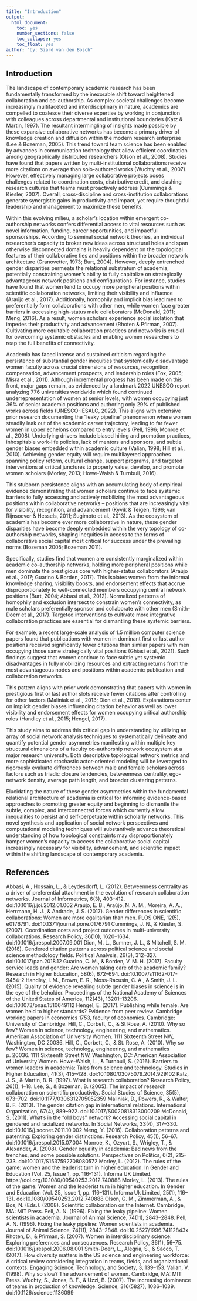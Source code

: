 ```yaml
---
title: "Introduction"
output:
  html_document: 
    toc: yes
    number_sections: false
    toc_collapse: yes
    toc_float: yes
author: "by: Siard van den Bosch"
---
```

## Introduction
The landscape of contemporary academic research has been fundamentally transformed by the inexorable shift toward heightened collaboration and co-authorship. As complex societal challenges become increasingly multifaceted and interdisciplinary in nature, academics are compelled to coalesce their diverse expertise by working in conjunction with colleagues across departmental and institutional boundaries (Katz & Martin, 1997). The resultant intermingling of insights made possible by these expansive collaborative networks has become a primary driver of knowledge creation and diffusion within the modern research enterprise (Lee & Bozeman, 2005). This trend toward team science has been enabled by advances in communication technology that allow efficient coordination among geographically distributed researchers (Olson et al., 2008). Studies have found that papers written by multi-institutional collaborations receive more citations on average than solo-authored works (Wuchty et al., 2007). However, effectively managing large collaborative projects poses challenges related to coordination costs, distributive credit, and clashing research cultures that teams must proactively address (Cummings & Kiesler, 2007). Overall, cross-discipline and cross-institution collaborations generate synergistic gains in productivity and impact, yet require thoughtful leadership and management to maximize these benefits.

Within this evolving milieu, a scholar's location within emergent co-authorship networks confers differential access to vital resources such as novel information, funding, career opportunities, and impactful sponsorships. According to seminal social network theories, an individual researcher's capacity to broker new ideas across structural holes and span otherwise disconnected domains is heavily dependent on the topological features of their collaborative ties and positions within the broader network architecture (Granovetter, 1973; Burt, 2004). However, deeply entrenched gender disparities permeate the relational substratum of academia, potentially constraining women's ability to fully capitalize on strategically advantageous network positions and configurations. For instance, studies have found that women tend to occupy more peripheral positions within scientific collaboration networks, limiting their visibility and influence (Araújo et al., 2017). Additionally, homophily and implicit bias lead men to preferentially form collaborations with other men, while women face greater barriers in accessing high-status male collaborators (McDonald, 2011; Meng, 2016). As a result, women scholars experience social isolation that impedes their productivity and advancement (Rhoten & Pfirman, 2007). Cultivating more equitable collaboration practices and networks is crucial for overcoming systemic obstacles and enabling women researchers to reap the full benefits of connectivity.

Academia has faced intense and sustained criticism regarding the persistence of substantial gender inequities that systemically disadvantage women faculty across crucial dimensions of resources, recognition, compensation, advancement prospects, and leadership roles (Fox, 2005; Misra et al., 2011). Although incremental progress has been made on this front, major gaps remain, as evidenced by a landmark 2022 UNESCO report analyzing 776 universities worldwide which found continued underrepresentation of women at senior levels, with women occupying just 36% of senior academic positions and authoring only 29% of published works across fields (UNESCO-IESALC, 2022). This aligns with extensive prior research documenting the "leaky pipeline" phenomenon where women steadily leak out of the academic career trajectory, leading to far fewer women in upper echelons compared to entry levels (Pell, 1996; Monroe et al., 2008). Underlying drivers include biased hiring and promotion practices, inhospitable work-life policies, lack of mentors and sponsors, and subtle gender biases embedded within academic culture (Valian, 1998; Hill et al., 2010). Achieving gender equity will require multilayered approaches spanning policy reform, cultural change, support programs, and targeted interventions at critical junctures to properly value, develop, and promote women scholars (Morley, 2013; Howe-Walsh & Turnbull, 2016).

This stubborn persistence aligns with an accumulating body of empirical evidence demonstrating that women scholars continue to face systemic barriers to fully accessing and actively mobilizing the most advantageous positions within collaborative networks – positions that are increasingly vital for visibility, recognition, and advancement (Kyvik & Teigen, 1996; van Rijnsoever & Hessels, 2011; Sugimoto et al., 2013). As the ecosystem of academia has become ever more collaborative in nature, these gender disparities have become deeply embedded within the very topology of co-authorship networks, shaping inequities in access to the forms of collaborative social capital most critical for success under the prevailing norms (Bozeman 2005; Bozeman 2011).

Specifically, studies find that women are consistently marginalized within academic co-authorship networks, holding more peripheral positions while men dominate the prestigious core with higher-status collaborators (Araújo et al., 2017; Guarino & Borden, 2017). This isolates women from the informal knowledge sharing, visibility boosts, and endorsement effects that accrue disproportionately to well-connected members occupying central network positions (Burt, 2004; Abbasi et al., 2012). Normalized patterns of homophily and exclusion intersect to constrain women's connectivity, as male scholars preferentially sponsor and collaborate with other men (Smith-Doerr et al., 2017). Targeted interventions to cultivate more integrative collaboration practices are essential for dismantling these systemic barriers.

For example, a recent large-scale analysis of 1.5 million computer science papers found that publications with women in dominant first or last author positions received significantly fewer citations than similar papers with men occupying those same strategically vital positions (Ghiasi et al., 2021). Such findings suggest that women continue to face subtle yet systemic disadvantages in fully mobilizing resources and extracting returns from the most advantageous nodes and positions within academic publication and collaboration networks. 

This pattern aligns with prior work demonstrating that papers with women in prestigious first or last author slots receive fewer citations after controlling for other factors (Maliniak et al., 2013; Dion et al., 2018). Explanations center on implicit gender biases influencing citation behavior as well as lower visibility and endorsement effects for women occupying critical authorship roles (Handley et al., 2015; Hengel, 2017). 

This study aims to address this critical gap in understanding by utilizing an array of social network analysis techniques to systematically delineate and quantify potential gender asymmetries manifesting within multiple key structural dimensions of a faculty co-authorship network ecosystem at a major research university. Both descriptive topological network metrics and more sophisticated stochastic actor-oriented modeling will be leveraged to rigorously evaluate differences between male and female scholars across factors such as triadic closure tendencies, betweenness centrality, ego-network density, average path length, and broader clustering patterns.

Elucidating the nature of these gender asymmetries within the fundamental relational architecture of academia is critical for informing evidence-based approaches to promoting greater equity and beginning to dismantle the subtle, complex, and interconnected forces which currently allow inequalities to persist and self-perpetuate within scholarly networks. This novel synthesis and application of social network perspectives and computational modeling techniques will substantively advance theoretical understanding of how topological constraints may disproportionately hamper women’s capacity to access the collaborative social capital increasingly necessary for visibility, advancement, and scientific impact within the shifting landscape of contemporary academia.

## References


Abbasi, A., Hossain, L., & Leydesdorff, L. (2012). Betweenness centrality as a driver of preferential attachment in the evolution of research collaboration networks. Journal of Informetrics, 6(3), 403–412. doi:10.1016/j.joi.2012.01.002
Araújo, E. B., Araújo, N. A. M., Moreira, A. A., Herrmann, H. J., & Andrade, J. S. (2017). Gender differences in scientific collaborations: Women are more egalitarian than men. PLOS ONE, 12(5), e0176791. doi:10.1371/journal.pone.0176791
Cummings, J. N., & Kiesler, S. (2007). Coordination costs and project outcomes in multi-university collaborations. Research Policy, 36(10), 1620–1634. doi:10.1016/j.respol.2007.09.001
Dion, M. L., Sumner, J. L., & Mitchell, S. M. (2018). Gendered citation patterns across political science and social science methodology fields. Political Analysis, 26(3), 312–327. doi:10.1017/pan.2018.12
Guarino, C. M., & Borden, V. M. H. (2017). Faculty service loads and gender: Are women taking care of the academic family? Research in Higher Education, 58(6), 672–694. doi:10.1007/s11162-017-9454-2
Handley, I. M., Brown, E. R., Moss-Racusin, C. A., & Smith, J. L. (2015). Quality of evidence revealing subtle gender biases in science is in the eye of the beholder. Proceedings of the National Academy of Sciences of the United States of America, 112(43), 13201–13206. doi:10.1073/pnas.1510649112
Hengel, E. (2017). Publishing while female. Are women held to higher standards? Evidence from peer review. Cambridge working papers in economics 1753, faculty of economics. Cambridge: University of Cambridge.
Hill, C., Corbett, C., & St Rose, A. (2010). Why so few? Women in science, technology, engineering, and mathematics. American Association of University Women. 1111 Sixteenth Street NW, Washington, DC 20036. 
Hill, C., Corbett, C., & St. Rose, A. (2010). Why so few? Women in science, technology, engineering, and mathematics p. 20036. 1111 Sixteenth Street NW, Washington, DC: American Association of University Women.
Howe-Walsh, L., & Turnbull, S. (2016). Barriers to women leaders in academia: Tales from science and technology. Studies in Higher Education, 41(3), 415–428. doi:10.1080/03075079.2014.929102
Katz, J. S., & Martin, B. R. (1997). What is research collaboration? Research Policy, 26(1), 1–18.
Lee, S., & Bozeman, B. (2005). The impact of research collaboration on scientific productivity. Social Studies of Science, 35(5), 673–702. doi:10.1177/0306312705052359
Maliniak, D., Powers, R., & Walter, B. F. (2013). The gender citation gap in international relations. International Organization, 67(4), 889–922. doi:10.1017/S0020818313000209
McDonald, S. (2011). What’s in the “old boys” network? Accessing social capital in gendered and racialized networks. In Social Networks, 33(4), 317–330. doi:10.1016/j.socnet.2011.10.002
Meng, Y. (2016). Collaboration patterns and patenting: Exploring gender distinctions. Research Policy, 45(1), 56–67. doi:10.1016/j.respol.2015.07.004
Monroe, K., Ozyurt, S., Wrigley, T., & Alexander, A. (2008). Gender equality in academia: Bad news from the trenches, and some possible solutions. Perspectives on Politics, 6(2), 215–233. doi:10.1017/S1537592708080572
Morley, L. (2012). The rules of the game: women and the leaderist turn in higher education. In Gender and Education (Vol. 25, Issue 1, pp. 116–131). Informa UK Limited. https://doi.org/10.1080/09540253.2012.740888 
Morley, L. (2013). The rules of the game: Women and the leaderist turn in higher education. In Gender and Education (Vol. 25, Issue 1, pp. 116–131). Informa Uk Limited, 25(1), 116–131. doi:10.1080/09540253.2012.740888
Olson, G. M., Zimmerman, A., & Bos, N. (Eds.). (2008). Scientific collaboration on the Internet. Cambridge, MA: MIT Press.
Pell, A. N. (1996). Fixing the leaky pipeline: Women scientists in academia. Journal of Animal Science, 74(11), 2843–2848.
Pell, A. N. (1996). Fixing the leaky pipeline: Women scientists in academia. Journal of Animal Science, 74(11), 2843–2848. doi:10.2527/1996.74112843x
Rhoten, D., & Pfirman, S. (2007). Women in interdisciplinary science: Exploring preferences and consequences. Research Policy, 36(1), 56–75. doi:10.1016/j.respol.2006.08.001
Smith-Doerr, L., Alegria, S., & Sacco, T. (2017). How diversity matters in the US science and engineering workforce: A critical review considering integration in teams, fields, and organizational contexts. Engaging Science, Technology, and Society, 3, 139–153.
Valian, V. (1998). Why so slow? The advancement of women. Cambridge, MA: MIT Press.
Wuchty, S., Jones, B. F., & Uzzi, B. (2007). The increasing dominance of teams in production of knowledge. Science, 316(5827), 1036–1039. doi:10.1126/science.1136099